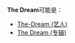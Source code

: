 '''The Dream'''可能是：

* [[The-Dream_(艺人)|The-Dream (艺人)]]
* [[The_Dream_(专辑)|The Dream (专辑)]]

{{消歧义|cat=三字拉丁字母缩写消歧义}}